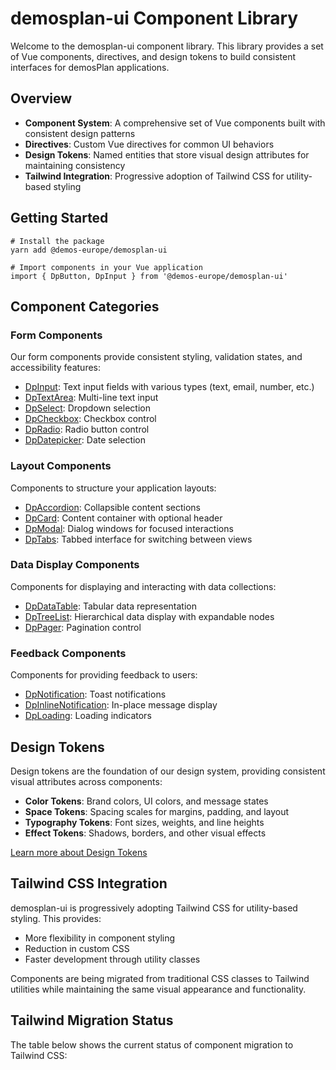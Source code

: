 
<Meta title="Welcome" />

# demosplan-ui Component Library

Welcome to the demosplan-ui component library. This library provides a set of Vue components, directives,
and design tokens to build consistent interfaces for demosPlan applications.

## Overview

- **Component System**: A comprehensive set of Vue components built with consistent design patterns
- **Directives**: Custom Vue directives for common UI behaviors
- **Design Tokens**: Named entities that store visual design attributes for maintaining consistency
- **Tailwind Integration**: Progressive adoption of Tailwind CSS for utility-based styling

## Getting Started

```shell
# Install the package
yarn add @demos-europe/demosplan-ui

# Import components in your Vue application
import { DpButton, DpInput } from '@demos-europe/demosplan-ui'
```

## Component Categories

### Form Components

Our form components provide consistent styling, validation states, and accessibility features:

- [DpInput](/docs/components-input--docs): Text input fields with various types (text, email, number, etc.)
- [DpTextArea](/docs/components-textarea--docs): Multi-line text input
- [DpSelect](/docs/components-select--docs): Dropdown selection
- [DpCheckbox](/docs/components-checkbox--docs): Checkbox control
- [DpRadio](/docs/components-radio--docs): Radio button control
- [DpDatepicker](/docs/components-datepicker--docs): Date selection

### Layout Components

Components to structure your application layouts:

- [DpAccordion](/docs/components-accordion--docs): Collapsible content sections
- [DpCard](/docs/components-card--docs): Content container with optional header
- [DpModal](/docs/components-modal--docs): Dialog windows for focused interactions
- [DpTabs](/docs/components-tabs--docs): Tabbed interface for switching between views

### Data Display Components

Components for displaying and interacting with data collections:

- [DpDataTable](/docs/components-datatable--docs): Tabular data representation
- [DpTreeList](/docs/components-treelist--docs): Hierarchical data display with expandable nodes
- [DpPager](/docs/components-pager--docs): Pagination control

### Feedback Components

Components for providing feedback to users:

- [DpNotification](/docs/components-notification--docs): Toast notifications
- [DpInlineNotification](/docs/components-inlinenotification--docs): In-place message display
- [DpLoading](/docs/components-loading--docs): Loading indicators

## Design Tokens

Design tokens are the foundation of our design system, providing consistent visual attributes across components:

- **Color Tokens**: Brand colors, UI colors, and message states
- **Space Tokens**: Spacing scales for margins, padding, and layout
- **Typography Tokens**: Font sizes, weights, and line heights
- **Effect Tokens**: Shadows, borders, and other visual effects

[Learn more about Design Tokens](/docs/design-tokens-overview--docs)

## Tailwind CSS Integration

demosplan-ui is progressively adopting Tailwind CSS for utility-based styling. This provides:

- More flexibility in component styling
- Reduction in custom CSS
- Faster development through utility classes

Components are being migrated from traditional CSS classes to Tailwind utilities while maintaining the same visual appearance and functionality.

## Tailwind Migration Status

The table below shows the current status of component migration to Tailwind CSS:

<Table
  headers={['Component', 'Migrated to Tailwind']}
  rows={[
    ["DpAccordion", "Partially (font weight cannot be migrated)"],
    ["DpAnonymizeText", "❌"],
    ["DpAutocomplete", "❌"],
    ["DpBadge", "✅"],
    ["DpBulkEditHeader", "✅"],
    ["DpButton", "✅"],
    ["DpButtonRow", "✅"],
    ["DpCard", "Partially (font weight cannot be migrated)"],
    ["DpCheckbox", "❌"],
    ["DpCheckboxGroup", "❌"],
    ["DpColumnSelector", "❌"],
    ["DpConfirmDialog", "❌"],
    ["DpContextualHelp", "✅"],
    ["DpDataTable", "❌"],
    ["DpDataTableExtended", "❌"],
    ["DpDateRangePicker", "❌"],
    ["DpDatepicker", "❌"],
    ["DpDatetimePicker", "❌"],
    ["DpDetails", "❌"],
    ["DpDraggable", "❌"],
    ["DpEditableList", "❌"],
    ["DpEditor", "❌"],
    ["DpFlyout", "✅"],
    ["DpFormRow", "❌"],
    ["DpIcon", "✅"],
    ["DpInlineNotification", "❌"],
    ["DpInput", "✅"],
    ["DpLabel", "✅"],
    ["DpLoading", "❌"],
    ["DpModal", "❌"],
    ["DpMultiselect", "❌"],
    ["DpMultistepNav", "❌"],
    ["DpNotification", "❌"],
    ["DpObscure", "❌"],
    ["DpPager", "❌"],
    ["DpProgressBar", "❌"],
    ["DpRadio", "❌"],
    ["DpResettableInput", "❌"],
    ["DpSearchField", "❌"],
    ["DpSelect", "❌"],
    ["DpSkeletonBox", "❌"],
    ["DpSlidebar", "❌"],
    ["DpSlidingPagination", "❌"],
    ["DpSplitButton", "❌"],
    ["DpStickyElement", "❌"],
    ["DpTabs", "❌"],
    ["DpTextArea", "❌"],
    ["DpTimePicker", "❌"],
    ["DpToggle", "❌"],
    ["DpTooltip", "✅"],
    ["DpTransitionExpand", "✅"],
    ["DpTreeList", "❌"],
    ["DpUploadFiles", "❌"],
    ["DpVideoPlayer", "❌"]
  ]}
/>
